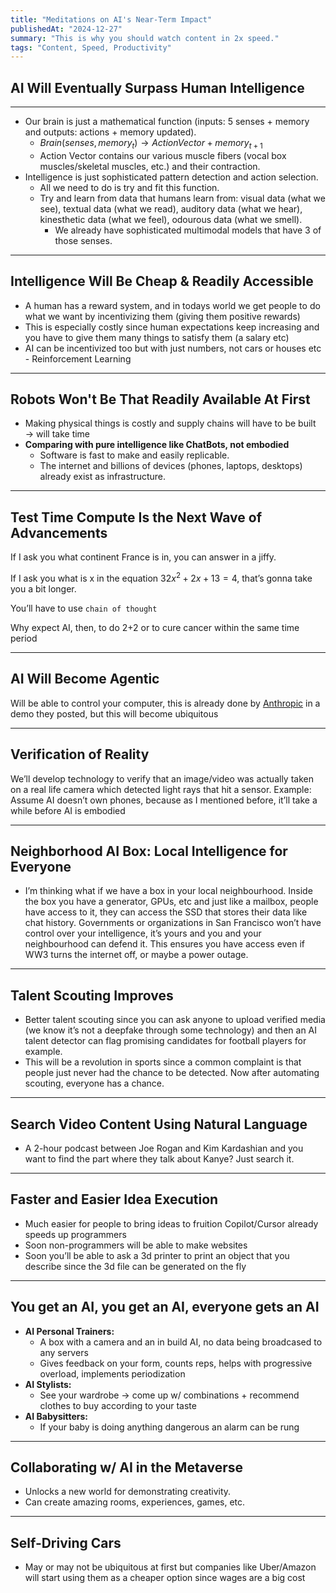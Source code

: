 ```yaml
---
title: "Meditations on AI's Near-Term Impact"
publishedAt: "2024-12-27"
summary: "This is why you should watch content in 2x speed."
tags: "Content, Speed, Productivity"
---
```


## **AI Will Eventually Surpass Human Intelligence**

---

- Our brain is just a mathematical function (inputs: 5 senses + memory and outputs: actions + memory updated).
    - $Brain(senses, memory_t) \rightarrow Action Vector + memory_{t+1}$
    - Action Vector contains our various muscle fibers (vocal box muscles/skeletal muscles, etc.) and their contraction.
- Intelligence is just sophisticated pattern detection and action selection.
    - All we need to do is try and fit this function.
    - Try and learn from data that humans learn from: visual data (what we see), textual data (what we read), auditory data (what we hear), kinesthetic data (what we feel), odourous data (what we smell).
        - We already have sophisticated multimodal models that have 3 of those senses.

---

## **Intelligence Will Be Cheap & Readily Accessible**

- A human has a reward system, and in todays world we get people to do what we want by incentivizing them (giving them positive rewards)
- This is especially costly since human expectations keep increasing and you have to give them many things to satisfy them (a salary etc)
- AI can be incentivized too but with just numbers, not cars or houses etc - Reinforcement Learning

---

## **Robots Won't Be That Readily Available At First**

- Making physical things is costly and supply chains will have to be built → will take time
- **Comparing with pure intelligence like ChatBots, not embodied**
    - Software is fast to make and easily replicable.
    - The internet and billions of devices (phones, laptops, desktops) already exist as infrastructure.

---

## **Test Time Compute Is the Next Wave of Advancements**

If I ask you what continent France is in, you can answer in a jiffy. 

If I ask you what is x in the equation $32x^2 + 2x + 13 = 4$, that’s gonna take you a bit longer.

You’ll have to use `chain of thought`

Why expect AI, then, to do 2+2 or to cure cancer within the same time period

---

## **AI Will Become Agentic**

Will be able to control your computer, this is already done by [Anthropic](https://www.youtube.com/watch?v=ODaHJzOyVCQ) in a demo they posted, but this will become ubiquitous

---

## **Verification of Reality**

We’ll develop technology to verify that an image/video was actually taken on a real life camera which detected light rays that hit a sensor. Example: Assume AI doesn’t own phones, because as I mentioned before, it’ll take a while before AI is embodied

---

## **Neighborhood AI Box: Local Intelligence for Everyone**

- I’m thinking what if we have a box in your local neighbourhood. Inside the box you have a generator, GPUs, etc and just like a mailbox, people have access to it, they can access the SSD that stores their data like chat history. Governments or organizations in San Francisco won’t have control over your intelligence, it’s yours and you and your neighbourhood can defend it. This ensures you have access even if WW3 turns the internet off, or maybe a power outage.

---

## Talent Scouting Improves

- Better talent scouting since you can ask anyone to upload verified media (we know it’s not a deepfake through some technology)  and then an AI talent detector can flag promising candidates for football players for example.
- This will be a revolution in sports since a common complaint is that people just never had the chance to be detected. Now after automating scouting, everyone has a chance.

---

## **Search Video Content Using Natural Language**

- A 2-hour podcast between Joe Rogan and Kim Kardashian and you want to find the part where they talk about Kanye? Just search it.

---

## **Faster and Easier Idea Execution**

- Much easier for people to bring ideas to fruition Copilot/Cursor already speeds up programmers
- Soon non-programmers will be able to make websites
- Soon you’ll be able to ask a 3d printer to print an object that you describe since the 3d file can be generated on the fly

---

## You get an AI, you get an AI, everyone gets an AI

- **AI Personal Trainers:**
    - A box with a camera and an in build AI, no data being broadcased to any servers
    - Gives feedback on your form, counts reps, helps with progressive overload, implements periodization
- **AI Stylists:**
    - See your wardrobe → come up w/ combinations + recommend clothes to buy according to your taste
- **AI Babysitters:**
    - If your baby is doing anything dangerous an alarm can be rung

---

## **Collaborating w/ AI in the Metaverse**

- Unlocks a new world for demonstrating creativity.
- Can create amazing rooms, experiences, games, etc.

---

## **Self-Driving Cars**

- May or may not be ubiquitous at first but companies like Uber/Amazon will start using them as a cheaper option since wages are a big cost
